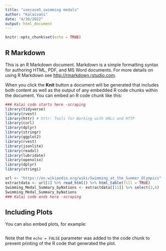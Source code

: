 ```yaml
---
title: "usecase5_swimming medals"
author: "Kalaivani"
date: "4/30/2022"
output: html_document
---
```


```r
knitr::opts_chunk$set(echo = TRUE)
```

## R Markdown

This is an R Markdown document. Markdown is a simple formatting syntax for authoring HTML, PDF, and MS Word documents. For more details on using R Markdown see <http://rmarkdown.rstudio.com>.

When you click the **Knit** button a document will be generated that includes both content as well as the output of any embedded R code chunks within the document. You can embed an R code chunk like this:

```r
### Kalai code starts here -scraping
library(tidyverse)
library(rvest)
library(httr) # httr: Tools for Working with URLs and HTTP 
library(curl)
library(dplyr)
library(stringr)
library(ggplot2)
library(rvest)
library(jsonlite)
library(readxl)
library(lubridate)
library(openxlsx)
library(dplyr)
library(stringi)

url <- "https://en.wikipedia.org/wiki/Swimming_at_the_Summer_Olympics"
extractdata <- url[1] %>% read_html() %>% html_table(fill = TRUE)
Swimming_Medal_Summary_byNations <- extractdata[[11]] %>% select(2,6)
Swimming_Medal_Summary_byNations
### Kalai code ends here -scraping

```

## Including Plots

You can also embed plots, for example:

```r

```

Note that the `echo = FALSE` parameter was added to the code chunk to prevent printing of the R code that generated the plot.
